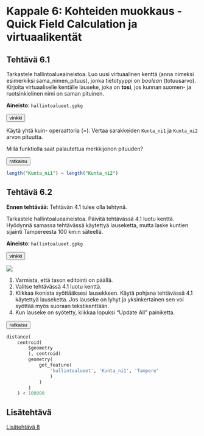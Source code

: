 # Kappale 6: Kohteiden muokkaus - Quick Field Calculation ja virtuaalikentät

## Tehtävä 6.1

Tarkastele hallintoalueaineistoa. Luo uusi virtuaalinen kenttä (anna nimeksi esimerkiksi sama_nimen_pituus), jonka tietotyyppi on _boolean_ (totuusarvo). Kirjoita virtuaaliselle kentälle lauseke, joka on **tosi**, jos kunnan suomen- ja ruotsinkielinen nimi on saman pituinen.

**Aineisto**: `hallintoalueet.gpkg`

<button onclick="toggleAnswer(this)" class="btn answer_btn">vinkki</button>

::: hidden-box
Käytä yhtä kuin- operaattoria (=). Vertaa sarakkeiden ```Kunta_ni1``` ja ```Kunta_ni2``` arvon pituutta.

Millä funktiolla saat palautettua merkkijonon pituuden?
:::

<button onclick="toggleAnswer(this)" class="btn answer_btn">ratkaisu</button>

::: hidden-box
::: code-box
``` sql
length("Kunta_ni1") = length("Kunta_ni2")
```
:::
:::

## Tehtävä 6.2

**Ennen tehtävää: ** Tehtävän 4.1 tulee olla tehtynä.

Tarkastele hallintoalueaineistoa. Päivitä tehtävässä 4.1 luotu kenttä. Hyödynnä samassa tehtävässä käytettyä lauseketta, mutta laske kuntien sijainti Tampereesta 100 km:n säteellä.

**Aineisto**: `hallintoalueet.gpkg`

<button onclick="toggleAnswer(this)" class="btn answer_btn">vinkki</button>

::: hidden-box
![](img/kappale_6/image1.png)

1. Varmista, että tason editointi on päällä.
2. Valitse tehtävässä 4.1 luotu kenttä.
3. Klikkaa ikonista syöttääksesi lausekkeen. Käytä pohjana tehtävässä 4.1 käytettyä lauseketta. Jos lauseke on lyhyt ja yksinkertainen sen voi syöttää myös suoraan tekstikenttään.
4. Kun lauseke on syötetty, klikkaa lopuksi "Update All" painiketta.
:::

<button onclick="toggleAnswer(this)" class="btn answer_btn">ratkaisu</button>

::: hidden-box
::: code-box
``` sql
distance(
	centroid(
		$geometry
		), centroid(
		geometry(
			get_feature(
				'hallintoalueet', 'Kunta_ni1', 'Tampere'
				)
			)
		)
	) < 100000
```
:::
:::

## Lisätehtävä

[Lisätehtävä 8](15_kappale_15.html#lisätehtävä-8)
